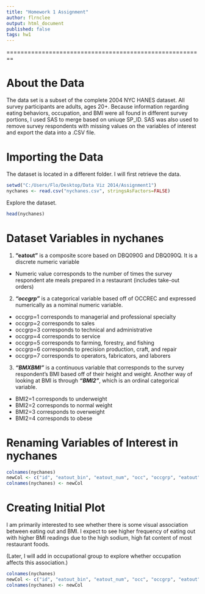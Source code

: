 ```yaml
---
title: "Homework 1 Assignment"
author: flrnclee
output: html_document
published: false
tags: hw1
---
```


========================================================

# About the Data

The data set is a subset of the complete 2004 NYC HANES dataset. All survey participants are adults, ages 20+. Because information regarding eating behaviors, occupation, and BMI were all found in different survey portions, I used SAS to merge based on uniuqe SP_ID. SAS was also used to remove survey respondents with missing values on the variables of interest and export the data into a .CSV file. 

# Importing the Data

The dataset is located in a different folder. I will first retrieve the data. 
```r
setwd("C:/Users/Flo/Desktop/Data Viz 2014/Assignment1")
nychanes <- read.csv("nychanes.csv", stringsAsFactors=FALSE)
```

Explore the dataset.

```r
head(nychanes)
```

# Dataset Variables in nychanes 

(1) **"eatout"** is a composite score based on DBQ090G and DBQ090Q. It is a discrete numeric variable

* Numeric value corresponds to the number of times the survey respondent ate meals prepared in a restaurant (includes take-out orders)

(2) ***"occgrp"*** is a categorical variable based off of OCCREC and expressed numerically as a nominal numeric variable.

* occgrp=1 corresponds to managerial and professional specialty 
* occgrp=2 corresponds to sales
* occgrp=3 corresponds to technical and administrative 
* occgrp=4 corresponds to service
* occgrp=5 corresponds to farming, forestry, and fishing
* occgrp=6 corresponds to precision production, craft, and repair
* occgrp=7 corresponds to operators, fabricators, and laborers

(3) ***"BMXBMI"*** is a continuous variable that corresponds to the survey respondent's BMI based off of their height and weight. Another way of looking at BMI is through ***"BMI2"***, which is an ordinal categorical variable. 

* BMI2=1 corresponds to underweight
* BMI2=2 corresponds to normal weight
* BMI2=3 corresponds to overweight 
* BMI2=4 corresponds to obese

# Renaming Variables of Interest in nychanes

```r
colnames(nychanes)
newCol <- c("id", "eatout_bin", "eatout_num", "occ", "occgrp", "eatout", "bmi", "bmi_grp")
colnames(nychanes) <- newCol          
```

# Creating Initial Plot 

I am primarily interested to see whether there is some visual association between eating out and BMI. I expect to see higher frequency of eating out with higher BMI readings due to the high sodium, high fat content of most restaurant foods. 

(Later, I will add in occupational group to explore whether occupation affects this association.)

```r
colnames(nychanes)
newCol <- c("id", "eatout_bin", "eatout_num", "occ", "occgrp", "eatout", "bmi", "bmi_grp")
colnames(nychanes) <- newCol          
```





